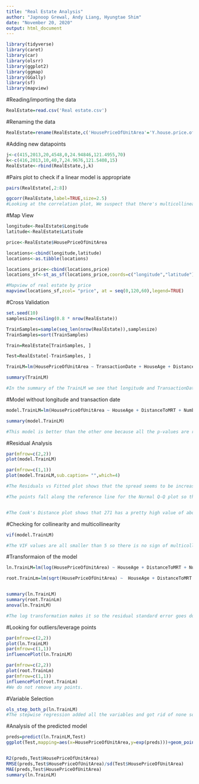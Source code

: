 ```yaml
---
title: "Real Estate Analysis"
author: "Japnoop Grewal, Andy Liang, Hyungtae Shim"
date: "November 20, 2020"
output: html_document
---
```


```r
library(tidyverse)
library(caret)
library(car)
library(olsrr)
library(ggplot2)
library(ggmap)
library(GGally)
library(sf)
library(mapview)
```

#Reading/importing the data
```r
RealEstate=read.csv('Real estate.csv')
```

#Renaming the data
```r
RealEstate=rename(RealEstate,c('HousePriceOfUnitArea'='Y.house.price.of.unit.area','TransactionDate'='X1.transaction.date','HouseAge'='X2.house.age','DistanceToMRT'='X3.distance.to.the.nearest.MRT.station','NumberOfConStores'='X4.number.of.convenience.stores','Latitude'='X5.latitude','Longitude'='X6.longitude'))
```

#Adding new datapoints
```r
j<-c(415,2013,20,4548,0,24.94846,121.4955,70)
k<-c(416,2013,10,40,7,24.9676,121.5408,15)
RealEstate<-rbind(RealEstate,j,k)
```

#Pairs plot to check if a linear model is appropriate
```r

pairs(RealEstate[,2:8])

ggcorr(RealEstate,label=TRUE,size=2.5)
#Looking at the correlation plot, We suspect that there's multicollinearity as Longitude and DistanceMRT has a relatively strong correlation of -0.8
```


#Map View
```r
longitude<-RealEstate$Longitude
latitude<-RealEstate$Latitude

price<-RealEstate$HousePriceOfUnitArea

locations<-cbind(longitude,latitude)
locations<-as.tibble(locations)

locations_price<-cbind(locations,price)
locations_sf<-st_as_sf(locations_price,coords=c("longitude","latitude"),crs=4326)

#Mapview of real estate by price
mapview(locations_sf,zcol= "price", at = seq(0,120,60),legend=TRUE)

```

#Cross Validation
```r
set.seed(10)
samplesize=ceiling(0.8 * nrow(RealEstate))

TrainSamples=sample(seq_len(nrow(RealEstate)),samplesize)
TrainSamples=sort(TrainSamples)

Train=RealEstate[TrainSamples, ]

Test=RealEstate[-TrainSamples, ]

TrainLM=lm(HousePriceOfUnitArea ~ TransactionDate + HouseAge + DistanceToMRT + NumberOfConStores + Latitude + Longitude, data=Train)

summary(TrainLM)

#In the summary of the TrainLM we see that longitude and TransactionDate variables have a high p-value. This high p-value is significant because it shows that we should get rid of the longitude and TransactionDate variable. 
```

#Model without longitude and transaction date
```r
model.TrainLM=lm(HousePriceOfUnitArea ~ HouseAge + DistanceToMRT + NumberOfConStores + Latitude, data=Train)

summary(model.TrainLM)

#This model is better than the other one because all the p-values are relatively small.
```

#Residual Analysis
```r
par(mfrow=c(2,2))
plot(model.TrainLM)

par(mfrow=c(1,1))
plot(model.TrainLM,sub.caption= "",which=4)

#The Residuals vs Fitted plot shows that the spread seems to be increasing and points 114,271,313 might be outliers.

#The points fall along the reference line for the Normal Q-Q plot so the normality assumption is reasonable.


#The Cook's Distance plot shows that 271 has a pretty high value of about 0.20 but it is not more than 0.5 so it is not influential.
```



#Checking for collinearity and multicollinearity
```r
vif(model.TrainLM)

#The VIF values are all smaller than 5 so there is no sign of multicollinearity. 
```

#Transformaion of the model
```r
ln.TrainLM=lm(log(HousePriceOfUnitArea) ~ HouseAge + DistanceToMRT + NumberOfConStores + Latitude, data=Train)

root.TrainLm=lm(sqrt(HousePriceOfUnitArea) ~  HouseAge + DistanceToMRT + NumberOfConStores + Latitude, data=Train)


summary(ln.TrainLM)
summary(root.TrainLm)
anova(ln.TrainLM)

#The log transformation makes it so the residual standard error goes down and the r and r-squared both increase. This all means that the model fits better. Log transformation does better job than square root transformation.
```

#Looking for outliers/leverage points
```r
par(mfrow=c(2,2))
plot(ln.TrainLM)
par(mfrow=c(1,1))
influencePlot(ln.TrainLM)

par(mfrow=c(2,2))
plot(root.TrainLm)
par(mfrow=c(1,1))
influencePlot(root.TrainLm)
#We do not remove any points.
```

#Variable Selection
```r
ols_step_both_p(ln.TrainLM)
#The stepwise regression added all the variables and got rid of none so that means that all the variables in the model are significant. 
```

#Analysis of the predicted model
```r
preds=predict(ln.TrainLM,Test)
ggplot(Test,mapping=aes(x=HousePriceOfUnitArea,y=exp(preds)))+geom_point(color= "#FC4E07")+xlab("Actual House Price Per Unit Area")+ylab("Prediction")+ggtitle("Prediction vs Actual Values")+theme(plot.title = element_text(hjust = 0.5)) + geom_abline()


R2(preds,Test$HousePriceOfUnitArea)
RMSE(preds,Test$HousePriceOfUnitArea)/sd(Test$HousePriceOfUnitArea)
MAE(preds,Test$HousePriceOfUnitArea)
summary(ln.TrainLM)
```
